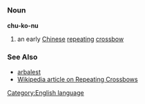 =={{en}}==
[[Category:English language]]
===Noun===
'''chu-ko-nu'''

#an early [[Chinese]] [[repeat]]ing [[crossbow]]
===See Also===
*[[arbalest]]
*[[w:repeating crossbow|Wikipedia article on Repeating Crossbows]]